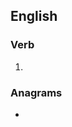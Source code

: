 ==English==

===Verb===
{{head|en|verb form}}

# {{en-past of|barge}}

===Anagrams===
* {{anagrams|en|Badger|badger|garbed}}